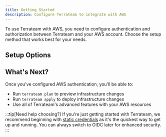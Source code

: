 ```yaml
---
title: Getting Started
description: Configure Terrateam to integrate with AWS
---
```



To use Terrateam with AWS, you need to configure authentication and authorization between Terrateam and your AWS account. Choose the setup method that works best for your needs.

## Setup Options

<CardGrid>
  <LinkCard
    title="Static Credentials"
    description="Easiest to get started - Set up AWS access keys and secrets in GitHub. Perfect for quick testing, simple setups, and getting started with Terrateam."
    href="./static-credentials"
  />
  <LinkCard
    title="OpenID Connect (OIDC)"
    description="Recommended for production - Secure, keyless authentication using GitHub's OIDC provider. Includes both automated and manual setup options."
    href="./oidc-setup"
  />
</CardGrid>

## What's Next?

Once you've configured AWS authentication, you'll be able to:

- Run `terrateam plan` to preview infrastructure changes
- Run `terrateam apply` to deploy infrastructure changes
- Use all of Terrateam's advanced features with your AWS resources

:::tip[Need help choosing?]
If you're just getting started with Terrateam, we recommend beginning with [static credentials](./static-credentials) as it's the quickest way to get up and running. You can always switch to OIDC later for enhanced security.
:::
